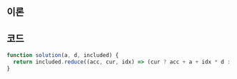 
## 이론

<Reduce />

## 코드

```js
function solution(a, d, included) {
  return included.reduce((acc, cur, idx) => (cur ? acc + a + idx * d : acc), 0);
}
```
